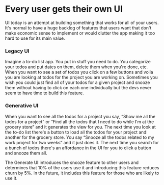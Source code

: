 # Every user gets their own UI

UI today is an attempt at building something that works for all of your users. It's normal to have a huge backlog of features that users want that don't make economic sense to implement or would clutter the app making it too hard to use for its main value.

### Legacy UI
Imagine a to-do list app. You put in stuff you need to do. You categorize your todos and put dates on them, delete them when you're done, etc. When you want to see a set of todos you click on a few buttons and voila you are looking at todos for the project you are working on. Sometimes you wish you could just find all of your todos for a given project and snooze them without having to click on each one individually but the devs never seem to have time to build this feature.

### Generative UI
When you want to see all the todos for a project you say, “Show me all the todos for a project” or “Find all the todos that I need to do while I'm at the grocery store” and it generates the view for you. The next time you look at the to-do list there's a button to load all the todos for your project and another for the grocery store. You say “Snooze all the todos related to my work project for two weeks” and it just does it. The next time you search for a bunch of todos there's an affordance in the UI for you to click a button and snooze them all.

The Generate UI introduces the snooze feature to other users and determines that 10% of the users use it and introducing this feature reduces churn by 5%. In the future, it includes this feature for those who are likely to use it.
